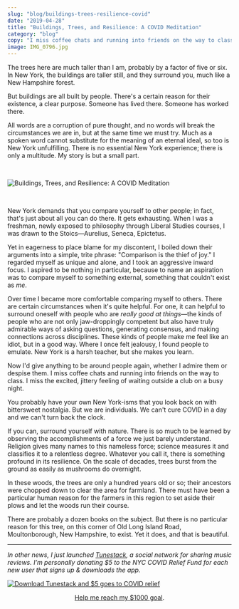 ```yaml
---
slug: "blog/buildings-trees-resilience-covid"
date: "2019-04-28"
title: "Buildings, Trees, and Resilience: A COVID Meditation"
category: "blog"
copy: "I miss coffee chats and running into friends on the way to class. But we are individuals. We can't cure COVID in a day and we can't turn back the clock."
image: IMG_0796.jpg
---
```


The trees here are much taller than I am, probably by a factor of five or six. In New York, the buildings are taller still, and they surround you, much like a New Hampshire forest.

But buildings are all built by people. There's a certain reason for their existence, a clear purpose. Someone has lived there. Someone has worked there.

All words are a corruption of pure thought, and no words will break the circumstances we are in, but at the same time we must try. Much as a spoken word cannot substitute for the meaning of an eternal ideal, so too is New York unfulfilling. There is no essential New York experience; there is only a multitude. My story is but a small part.

&nbsp;

![Buildings, Trees, and Resilience: A COVID Meditation](IMG_0796.jpg)

&nbsp;

New York demands that you compare yourself to other people; in fact, that's just about all you can do there. It gets exhausting. When I was a freshman, newly exposed to philosophy through Liberal Studies courses, I was drawn to the Stoics—Aurelius, Seneca, Epictetus.

Yet in eagerness to place blame for my discontent, I boiled down their arguments into a simple, trite phrase: "Comparison is the thief of joy." I regarded myself as unique and alone, and I took an aggressive inward focus. I aspired to be nothing in particular, because to name an aspiration was to compare myself to something external, something that couldn't exist as *me*.

Over time I became more comfortable comparing myself to others. There are certain circumstances when it's quite helpful. For one, it can helpful to surround oneself with people who are *really good at things*—the kinds of people who are not only jaw-droppingly competent but also have truly admirable ways of asking questions, generating consensus, and making connections across disciplines. These kinds of people make me feel like an idiot, but in a good way. Where I once felt jealousy, I found people to emulate. New York is a harsh teacher, but she makes you learn.

Now I'd give anything to be around people again, whether I admire them or despise them. I miss coffee chats and running into friends on the way to class. I miss the excited, jittery feeling of waiting outside a club on a busy night.

You probably have your own New York-isms that you look back on with bittersweet nostalgia. But we are individuals. We can't cure COVID in a day and we can't turn back the clock.

If you can, surround yourself with nature. There is so much to be learned by observing the accomplishments of a force we just barely understand. Religion gives many names to this nameless force; science measures it and classifies it to a relentless degree. Whatever you call it, there is something profound in its resilience. On the scale of decades, trees burst from the ground as easily as mushrooms do overnight.

In these woods, the trees are only a hundred years old or so; their ancestors were chopped down to clear the area for farmland. There must have been a particular human reason for the farmers in this region to set aside their plows and let the woods run their course.

There are probably a dozen books on the subject. But there is no particular reason for this tree, on this corner of Old Long Island Road, Moultonborough, New Hampshire, to exist. Yet it does, and that is beautiful.

----

*In other news, I just launched [Tunestack](https://tunestack.fm/signup?ref=samwinslowblog), a social network for sharing music reviews. I’m personally donating $5 to the NYC COVID Relief Fund for each new user that signs up & downloads the app.*

[![Download Tunestack and $5 goes to COVID relief](ts-og-image-covid.png)](https://tunestack.fm/signup?ref=samwinslowblog)

<p style="text-align: center">
  <a href="https://tunestack.fm/signup?ref=samwinslowblog">Help me reach my $1000 goal</a>.
</p>




